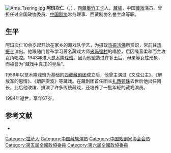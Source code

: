 [[File:Ama_Tsering.jpg|thumb]]
'''阿玛次仁'''（{{bo|z=འ་མ་ཚེ་རིང་|w='a ma tshe ring}}，{{bd|1917年||1984年}}），[[西藏|西藏]][[墨竹工卡|墨竹工卡]]人，[[藏族|藏族]]，中国[[藏戏|藏戏]]演员。曾担任过全国政协委员、[[中国剧协|中国剧协]]常务理事、西藏剧协名誉主席等职。

== 生平 ==
阿玛次仁10余岁起开始在家乡的藏戏队学艺，为摄政[[热振活佛|热振活佛]]所赏识，常前往[[热振寺|热振寺]]演出。他跟随门哲布学习著名藏戏大师[[米玛强村|米玛强村]]的唱腔，后因嗓音柔和而主攻女角唱腔。1943年进入[[觉木隆戏班|觉木隆戏班]]。因为他塑造过许多王后、母亲等女性形象，而被誉为“藏戏中真正的皇后”。

1959年以觉木隆戏班为基础的[[西藏藏剧团|西藏藏剧团]]成立后，他曾主演过《文成公主》、《解放军的恩情》、《朗萨雯波》等藏戏。在藏剧团首任团长[[扎西顿珠|扎西顿珠]]去世后他出任团长，此后他改编、排演了许多传统藏戏，还培养了一批年轻的藏戏演员。

1984年逝世，享年67岁。

== 参考文献 ==
{{ReflistH}}
* {{cite book|title=《西藏历史文化辞典》|editor=王尧、陈庆英|publisher=西藏人民出版社、浙江人民出版社|year=1998}}
{{ReflistF}}

{{中国戏剧家协会第三届理事会}}
{{中国文学艺术界联合会第四届全国委员会}}

{{Authority control}}
{{DEFAULTSORT:A}}
[[Category:拉萨人|Category:拉萨人]]
[[Category:中国藏族演员|Category:中国藏族演员]]
[[Category:中国戏剧家协会会员|Category:中国戏剧家协会会员]]
[[Category:第五屆全國政協委員|Category:第五屆全國政協委員]]
[[Category:第六屆全國政協委員|Category:第六屆全國政協委員]]